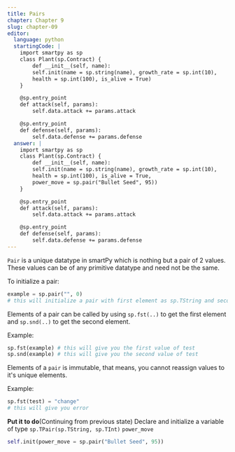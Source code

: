 ```yaml
---
title: Pairs
chapter: Chapter 9
slug: chapter-09
editor:
  language: python
  startingCode: |
    import smartpy as sp
    class Plant(sp.Contract) {
        def __init__(self, name):
        self.init(name = sp.string(name), growth_rate = sp.int(10),
        health = sp.int(100), is_alive = True)
    }

    @sp.entry_point
    def attack(self, params):
        self.data.attack += params.attack

    @sp.entry_point
    def defense(self, params):
        self.data.defense += params.defense
  answer: |  
    import smartpy as sp
    class Plant(sp.Contract) {
        def __init__(self, name):
        self.init(name = sp.string(name), growth_rate = sp.int(10),
        health = sp.int(100), is_alive = True,
        power_move = sp.pair("Bullet Seed", 95))
    }

    @sp.entry_point
    def attack(self, params):
        self.data.attack += params.attack

    @sp.entry_point
    def defense(self, params):
        self.data.defense += params.defense
---
```


`Pair` is a unique datatype in smartPy which is nothing but a pair of 2 values. These values can be of any primitive datatype and need not be the same.

To initialize a pair:
```python
example = sp.pair("", 0)
# this will initialize a pair with first element as sp.TString and second as sp.TInt
```
Elements of a pair can be called by using `sp.fst(..)` to get the first element and `sp.snd(..)` to get the second element.

Example:

```python
sp.fst(example) # this will give you the first value of test
sp.snd(example) # this will give you the second value of test
```

Elements of a `pair` is immutable, that means, you cannot reassign values to it's unique elements.

Example:
```python
sp.fst(test) = "change"
# this will give you error
```

**Put it to do**(Continuing from previous state)
Declare and initialize a variable of type `sp.TPair(sp.TString, sp.TInt)` `power_move`

```python
self.init(power_move = sp.pair("Bullet Seed", 95))
```
